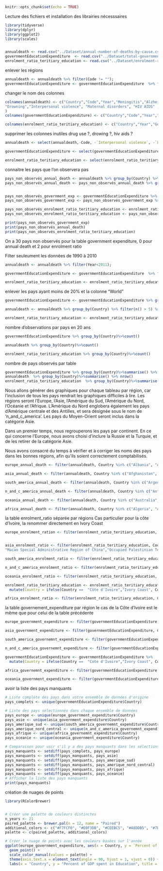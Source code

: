 
```r
knitr::opts_chunk$set(echo = TRUE)
```

Lecture des fichiers et installation des librairies nécesssaires
```r
library(tidyverse)
library(dplyr)
library(ggplot2)
library(scales)


annualdeath <- read.csv("../Dataset/annual-number-of-deaths-by-cause.csv", header = TRUE)
governmentEducationExpenditure  <- read.csv("../Dataset/total-government-expenditure-on-education-gdp.csv", header = TRUE)
enrolment_ratio_teritiary_education <- read.csv("../Dataset/enrolment-ratio-teritiary-education.csv", header = TRUE)
```

enlever les régions
```r

annualdeath <- annualdeath %>% filter(Code != "");
governmentEducationExpenditure <- governmentEducationExpenditure  %>% filter(Code != "");

```
changer le nom des colonnes
```r
colnames(annualdeath) <- c("Country","Code","Year","Meningitis","Alzheimers disease","Parkinsons disease","Nutritional deficiencies","Malaria",
"Drowning","Interpersonal violence", "Maternal disorders", "HIV AIDS" , "Drug use disorders", "Tuberculosis", "Cardiovascular diseases", "Lower respiratory infections", "Neonatal disorders","Alcohol use disorders", "Self harm", "Exposure to forces of nature", "Diarrheal diseases", "Environmental heat and cold exposure", "Neoplasms", "Conflict and terrorism", "Diabetes mellitus", "Chronic kidney disease", "Poisonings", "Protein energy malnutrition", "Road injuries", "Chronic respiratory diseases", "Cirrhosis and other chronic liver diseases", "Digestive diseases","Fire heat and hot substances","Acute hepatitis", "Measles"
)
colnames(governmentEducationExpenditure) <- c("Country","Code","Year","Percent of GPD spent in Education")

colnames(enrolment_ratio_teritiary_education) <- c("Country","Year","Gender","Age", "Units", "Enrolment ration (%)")
```
supprimer les colonnes inutiles
drug use ?, drowing ?, hiv aids ?
```r

annualdeath <- select(annualdeath,-Code, -`Interpersonal violence`, -`Fire heat and hot substances`, -`Road injuries`, -`Conflict and terrorism`, -`Exposure to forces of nature`, -`Self harm` )

governmentEducationExpenditure <- select(governmentEducationExpenditure, -Code)

enrolment_ratio_teritiary_education <- select(enrolment_ratio_teritiary_education, -Units, -Age,)

```

connaitre les pays que l'on observera pas
```r
pays_non_observés_annual_death <- annualdeath %>% group_by(Country) %>% filter(n() < 5)
pays_non_observés_annual_death <- pays_non_observés_annual_death %>% group_by(Country) %>% count()


pays_non_observés_government_exp <- governmentEducationExpenditure %>% group_by(Country) %>% filter(n() < 5)
pays_non_observés_government_exp <- pays_non_observés_government_exp %>% group_by(Country) %>% count()

pays_non_observés_enrolment_ratio_teritiary_education <- enrolment_ratio_teritiary_education %>% group_by(Country) %>% filter(n() < 5)
pays_non_observés_enrolment_ratio_teritiary_education <- pays_non_observés_enrolment_ratio_teritiary_education  %>% group_by(Country) %>% count()

print(pays_non_observés_government_exp)
print(pays_non_observés_annual_death)
print(pays_non_observés_enrolment_ratio_teritiary_education)
```
On a 30 pays non observés pour la table government expenditure, 0 pour annual death et 2 pour enrolment ratio

Filter seuleument les données de 1990 à 2010

```r
annualdeath <- annualdeath %>% filter(Year<2011);

governmentEducationExpenditure <- governmentEducationExpenditure  %>% filter(Year<2011) %>%filter(Year>1989);

enrolment_ratio_teritiary_education <- enrolment_ratio_teritiary_education  %>% filter(Year<2011) %>%filter(Year>1989)  %>%filter(Gender == "All genders") ;
```

enlever les pays ayant moins de 20% et la colonne "World"
```r
governmentEducationExpenditure <- governmentEducationExpenditure %>% group_by(Country) %>% filter(n() > 5) %>% filter(Country != "World")

annualdeath <- annualdeath %>% group_by(Country) %>% filter(n() > 5) %>% filter(Country != "World")

enrolment_ratio_teritiary_education <- enrolment_ratio_teritiary_education %>% group_by(Country) %>% filter(n() > 5) %>% filter(!grepl("^MDG_", Country))
```
nombre d'observations par pays en 20 ans
```r
governmentEducationExpenditure %>% group_by(Country)%>%count()

annualdeath %>% group_by(Country)%>%count()

enrolment_ratio_teritiary_education %>% group_by(Country)%>%count()
```

nombre de pays observés par table
```r
governmentEducationExpenditure %>% group_by(Country)%>%summarise() %>% nrow()
annualdeath  %>% group_by(Country)%>%summarise() %>% nrow()
enrolment_ratio_teritiary_education  %>% group_by(Country)%>%summarise() %>% nrow()
```
Nous allons générer des graphiques pour chaque tableau par région, car l'inclusion de tous les pays rendrait les graphiques difficiles à lire. Les régions seront l'Europe, l'Asie, l'Amérique du Sud, l'Amérique du Nord, l'Océanie et l'Afrique. L'Amérique du Nord englobera également les pays d'Amérique centrale et des Antilles, et sera désignée sous le nom de 'n_and_c_america'. Les pays du Moyen-Orient seront inclus dans la catégorie Asie.

Dans un premier temps, nous regrouperons les pays par continent. En ce qui concerne l'Europe, nous avons choisi d'inclure la Russie et la Turquie, et de les retirer de la catégorie Asie.

Nous avons consacré du temps à vérifier et à corriger les noms des pays dans les bonnes régions, afin qu'ils soient correctement comptabilisés. 
```r
europe_annual_death <- filter(annualdeath, Country %in% c("Albania", "Andorra", "Austria", "Belarus", "Belgium", "Bosnia and Herzegovina", "Bulgaria", "Croatia", "Cyprus", "Czechia" , "Denmark", "Estonia", "Finland", "France", "Germany", "Greece","Greenland", "Hungary", "Iceland", "Ireland", "Italy", "Latvia", "Liechtenstein", "Lithuania", "Luxembourg", "Malta", "Moldova", "Monaco", "Montenegro", "Netherlands", "North Macedonia", "Norway", "Poland", "Portugal", "Romania", "Russia", "San Marino", "Serbia", "Slovakia", "Slovenia", "Spain", "Sweden", "Switzerland", "Turkey", "Ukraine", "United Kingdom", "Vatican City"))

asia_annual_death <- filter(annualdeath, Country %in% c("Afghanistan", "Armenia", "Azerbaijan", "Bahrain", "Bangladesh", "Bhutan", "Brunei", "Cambodia", "China", "Cyprus", "Georgia", "India", "Indonesia", "Iran", "Iraq", "Israel", "Japan", "Jordan", "Kazakhstan", "Kuwait", "Kyrgyzstan", "Laos", "Lebanon", "Malaysia", "Maldives", "Mongolia", "Myanmar", "Nepal", "North Korea", "Oman", "Pakistan", "Palestine", "Philippines", "Qatar", "Saudi Arabia", "Singapore", "South Korea", "Sri Lanka", "Syria", "Tajikistan","Taiwan", "Thailand", "East Timor", "Turkmenistan", "United Arab Emirates", "Uzbekistan", "Vietnam", "Yemen"))

south_america_annual_death <- filter(annualdeath, Country %in% c("Argentina", "Bolivia", "Brazil", "Chile", "Colombia", "Ecuador", "Guyana", "Paraguay", "Peru", "Suriname", "Uruguay", "Venezuela"))

n_and_c_america_annual_death <- filter(annualdeath, Country %in% c("Antigua and Barbuda", "Bahamas", "Barbados", "Belize", "Canada", "Costa Rica", "Cuba", "Dominica", "Dominican Republic", "El Salvador", "Grenada", "Guatemala", "Haiti", "Honduras", "Jamaica", "Mexico", "Nicaragua", "Panama", "Saint Kitts and Nevis", "Saint Lucia", "Saint Vincent and the Grenadines", "Trinidad and Tobago", "United States","Bermuda","Puerto Rico", "United States Virgin Islands"))

oceania_annual_death <- filter(annualdeath, Country %in% c("Australia", "Fiji", "Kiribati", "Marshall Islands", "Micronesia (country)", "Nauru", "New Zealand", "Palau", "Papua New Guinea", "Samoa", "Solomon Islands", "Tonga", "Tuvalu", "Vanuatu","American Samoa", "Guam", "Northern Mariana Islands","Cook Islands", "Niue", "Tokelau"))

africa_annual_death <- filter(annualdeath, Country %in% c("Algeria", "Angola", "Benin", "Botswana", "Burkina Faso", "Burundi", "Cape Verde", "Cameroon", "Central African Republic", "Chad", "Comoros", "Democratic Republic of Congo", "Congo", "Djibouti", "Egypt", "Equatorial Guinea", "Eritrea", "Eswatini", "Ethiopia", "Gabon", "Gambia", "Ghana", "Guinea", "Guinea-Bissau","Cote d'Ivoire", "Kenya", "Lesotho", "Liberia", "Libya", "Madagascar", "Malawi", "Mali", "Mauritania", "Mauritius", "Morocco", "Mozambique", "Namibia", "Niger", "Nigeria", "Rwanda", "Sao Tome and Principe", "Senegal", "Seychelles", "Sierra Leone", "Somalia", "South Africa", "South Sudan", "Sudan", "Tanzania", "Togo", "Tunisia", "Uganda", "Zambia", "Zimbabwe"))

```

la table enrolment_ratio séparée par régions
Cas particulier pour la côte d'Ivoire, la renommer directement en Ivory Coast
```r
europe_enrolment_ration <- filter(enrolment_ratio_teritiary_education, Country %in% c("Albania", "Andorra", "Austria", "Belarus", "Belgium", "Bosnia and Herzegovina", "Bulgaria", "Croatia", "Cyprus", "Czech Republic", "Denmark", "Estonia", "Finland", "France","Germany", "Greece", "Hungary", "Iceland", "Ireland", "Italy", "Latvia", "Liechtenstein", "Lithuania", "Luxembourg", "Malta", "Moldova", "Monaco", "Montenegro", "Netherlands", "The former Yugoslav Republic of Macedonia", "Norway", "Poland", "Portugal", "Romania", "Russian Federation", "San Marino", "Serbia", "Slovakia", "Slovenia", "Spain", "Sweden", "Switzerland","Turkey", "Ukraine", "United Kingdom", "Vatican City", "Gibraltar", "United Kingdom of Great Britain and Northern Ireland"))


asia_enrolment_ratio <- filter(enrolment_ratio_teritiary_education, Country %in% c("Afghanistan", "Armenia", "Azerbaijan", "Bahrain", "Bangladesh", "Bhutan", "Brunei Darussalam", "Cambodia", "China", "Cyprus", "Georgia", "India", "Indonesia", "Iran", "Iraq", "Israel", "Japan", "Jordan", "Kazakhstan", "Kuwait", "Kyrgyzstan", "Laos", "Lebanon", "Malaysia", "Maldives", "Mongolia", "Myanmar", "Nepal","Republic of Korea", "Oman", "Pakistan", "Palestine", "Philippines", "Qatar", "Saudi Arabia", "Singapore", "South Korea", "Sri Lanka", "Syria", "Tajikistan", "Thailand", "Timor-Leste", "Turkmenistan", "United Arab Emirates", "Uzbekistan", "Viet Nam" , "Yemen", "Hong Kong Special Administrative Region of China", "Iran, Islamic Republic of", "Lao People's Democratic Republic", 
"Macao Special Administrative Region of China","Occupied Palestinian Territory"))

south_america_enrolment_ratio <- filter(enrolment_ratio_teritiary_education, Country %in% c("Argentina", "Bolivia", "Brazil", "Chile", "Colombia", "Ecuador", "Guyana", "Paraguay", "Peru", "Suriname", "Uruguay", "Venezuela (Bolivarian Republic of)"))

n_and_c_america_enrolment_ratio <- filter(enrolment_ratio_teritiary_education, Country %in% c("Antigua and Barbuda","Aruba" ,"Bahamas", "Barbados", "Belize", "Canada", "Costa Rica", "Cuba", "Dominica", "Dominican Republic", "El Salvador", "Grenada", "Guatemala","Haiti", "Honduras", "Jamaica", "Mexico", "Nicaragua", "Panama", "Saint Kitts and Nevis", "Saint Lucia", "Saint Vincent and the Grenadines", "Trinidad and Tobago", "United States of America", "Montserrat", "United States Virgin Islands"))

oceania_enrolment_ratio <- filter(enrolment_ratio_teritiary_education, Country %in% c("Australia", "Fiji", "Kiribati", "Marshall Islands", "Micronesia (country)", "Nauru", "New Zealand", "Palau", "Papua New Guinea", "Samoa", "Solomon Islands", "Tonga", "Tuvalu", "Vanuatu", "American Samoa", "Cook Islands", "Niue", "Tokelau"))

enrolment_ratio_teritiary_education <- enrolment_ratio_teritiary_education %>%
  mutate(Country = ifelse(Country ==  "Côte d'Ivoire","Ivory Coast", Country))

africa_enrolment_ratio <- filter(enrolment_ratio_teritiary_education, Country %in% c("Algeria", "Angola", "Benin", "Botswana", "Burkina Faso", "Burundi", "Cameroon", "Central African Republic", "Chad", "Comoros", "Democratic Republic of the Congo", "Djibouti", "Egypt", "Equatorial Guinea", "Eritrea", "Eswatini", "Ethiopia", "Gabon", "Gambia", "Ghana", "Guinea", "Guinea-Bissau", "Ivory Coast", "Kenya", "Lesotho", "Liberia", "Libya", "Madagascar", "Malawi", "Mali", "Mauritania", "Mauritius", "Morocco", "Mozambique", "Namibia", "Niger", "Nigeria", "Rwanda", "Sao Tome and Principe", "Senegal", "Seychelles", "Sierra Leone", "Somalia", "South Africa", "South Sudan", "Sudan", "Tanzania", "Togo", "Tunisia", "Uganda", "Zambia", "Zimbabwe", "Cape Verde", "Congo", "Libyan Arab Jamahiriya", "Swaziland", "Syrian Arab Republic", "United Republic of Tanzania"))

```

la table governement_expenditure par région
le cas de la Côte d'Ivoire est le même que pour celui de la table précédente
```r
europe_government_expenditure <- filter(governmentEducationExpenditure, Country %in% c("Albania", "Andorra", "Austria", "Belarus", "Belgium", "Bosnia and Herzegovina", "Bulgaria", "Croatia", "Cyprus","Czechia", "Denmark", "Estonia", "Finland", "France", "Germany", "Greece", "Hungary", "Iceland", "Ireland", "Italy", "Latvia", "Liechtenstein", "Lithuania", "Luxembourg", "Malta", "Moldova", "Monaco", "Montenegro", "Netherlands", "North Macedonia", "Norway", "Poland", "Portugal", "Romania", "Russia", "San Marino", "Serbia", "Slovakia", "Slovenia", "Spain", "Sweden", "Switzerland", "Turkey", "Ukraine", "United Kingdom", "Vatican City"))

asia_government_expenditure <- filter(governmentEducationExpenditure, Country %in% c("Afghanistan", "Armenia", "Azerbaijan", "Bahrain", "Bangladesh", "Bhutan", "Brunei", "Cambodia", "China", "Cyprus", "Georgia", "India", "Indonesia", "Iran", "Iraq", "Israel", "Japan", "Jordan", "Kazakhstan", "Kuwait", "Kyrgyzstan", "Laos", "Lebanon", "Malaysia", "Maldives", "Mongolia", "Myanmar", "Nepal", "North Korea", "Oman", "Pakistan", "Palestine", "Philippines", "Qatar", "Saudi Arabia", "Singapore", "South Korea", "Sri Lanka", "Syria", "Tajikistan", "Thailand", "Timor-Leste", "Turkmenistan", "United Arab Emirates", "Uzbekistan", "Vietnam", "Yemen","Hong Kong", "Macao" )) 

south_america_governemnt_expenditure <- filter(governmentEducationExpenditure, Country %in% c("Argentina", "Bolivia", "Brazil", "Chile", "Colombia", "Ecuador", "Guyana", "Paraguay", "Peru", "Suriname", "Uruguay", "Venezuela"))

n_and_c_america_governemnt_expenditure <- filter(governmentEducationExpenditure, Country %in% c("Antigua and Barbuda","Aruba" , "Bahamas", "Barbados","Bermuda", "Belize","British Virgin Islands", "Canada", "Costa Rica", "Cuba", "Dominica", "Dominican Republic", "El Salvador", "Grenada", "Guatemala", "Haiti", "Honduras", "Jamaica", "Mexico", "Nicaragua", "Panama", "Saint Kitts and Nevis", "Saint Lucia", "Saint Vincent and the Grenadines", "Trinidad and Tobago", "United States"))

governmentEducationExpenditure <- governmentEducationExpenditure %>%
  mutate(Country = ifelse(Country ==  "Cote d'Ivoire","Ivory Coast", Country))

africa_governemnt_expenditure <- filter(governmentEducationExpenditure, Country %in% c("Algeria", "Angola", "Benin", "Botswana", "Burkina Faso", "Burundi", "Cape Verde", "Cameroon", "Central African Republic", "Chad", "Comoros", "Democratic Republic of Congo", "Congo", "Djibouti", "Egypt", "Equatorial Guinea", "Eritrea", "Eswatini", "Ethiopia", "Gabon", "Gambia", "Ghana", "Guinea", "Guinea-Bissau", "Ivory Coast", "Kenya", "Lesotho", "Liberia", "Libya", "Madagascar", "Malawi", "Mali", "Mauritania", "Mauritius", "Morocco", "Mozambique", "Namibia", "Niger", "Nigeria", "Rwanda", "Sao Tome and Principe", "Senegal", "Seychelles", "Sierra Leone", "Somalia", "South Africa", "South Sudan", "Sudan", "Tanzania", "Togo", "Tunisia", "Uganda", "Zambia", "Zimbabwe"))

oceania_government_expenditure <- filter(governmentEducationExpenditure, Country %in% c("Australia", "Fiji", "Kiribati", "Marshall Islands", "Micronesia (country)", "Nauru", "New Zealand", "Palau", "Papua New Guinea", "Samoa", "Solomon Islands", "Tonga", "Tuvalu", "Vanuatu", "American Samoa", "Cook Islands", "Niue", "Tokelau"))
```

avoir la liste des pays manquants
```r
# Liste complète des pays dans votre ensemble de données d'origine
pays_complets <- unique(governmentEducationExpenditure$Country)

# Liste des pays sélectionnés dans chaque ensemble de données
pays_europe <- unique(europe_government_expenditure$Country)
pays_asie <- unique(asia_government_expenditure$Country)
pays_amerique_sud <- unique(south_america_governemnt_expenditure$Country)
pays_amerique_nord_central <- unique(n_and_c_america_governemnt_expenditure$Country)
pays_afrique <- unique(africa_governemnt_expenditure$Country)
pays_oceanie <- unique(oceania_government_expenditure$Country)

# Comparaison pour voir s'il y a des pays manquants dans les sélections
pays_manquants <- setdiff(pays_complets, pays_europe)
pays_manquants <- setdiff(pays_manquants, pays_asie)
pays_manquants <- setdiff(pays_manquants, pays_amerique_sud)
pays_manquants <- setdiff(pays_manquants, pays_amerique_nord_central)
pays_manquants <- setdiff(pays_manquants, pays_afrique)
pays_manquants <- setdiff(pays_manquants, pays_oceanie)
# Afficher la liste des pays manquants
print(pays_manquants)


```
création de nuages de points 
```r
library(RColorBrewer)


# Créer une palette de couleurs distinctes
n_years <- 21
paired_palette <- brewer.pal(n = 12, name = "Paired")
additional_colors <- c("#F7FCF0", "#E0F3DB", "#CEEBC5", "#A8DDB5", "#7BCCC4", "#4EB3D3", "#2B8CBE", "#0868AC", "#084081")
palette <- c(paired_palette, additional_colors)

# Créer le nuage de points avec les couleurs basées sur l'année
ggplot(europe_government_expenditure, aes(x = Country, y = `Percent of GPD spent in Education`, color = factor(Year))) +
  geom_point() +
  scale_color_manual(values = palette) +
  theme(axis.text.x = element_text(angle = 90, hjust = 1, vjust = 0)) +
  labs(x = "Country", y = "Percent of GDP spent in Education", title = "Education Expenditure in Europe", color = "Year")

```